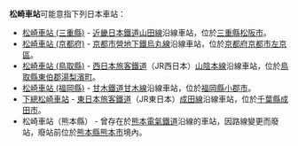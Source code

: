 {{noteTA
|T=zh-tw:松崎車站;zh-hk:松崎站; zh-cn:松崎站;
|1=zh-tw:松崎車站;zh-hk:松崎站; zh-cn:松崎站;
}}
'''松崎車站'''可能意指下列日本車站：
* [[松崎車站_(三重縣)|松崎車站 (三重縣)]] - [[近畿日本鐵道|近畿日本鐵道]][[近鐵山田線|山田線]]沿線車站，位於[[三重縣|三重縣]][[松阪市|松阪市]]。
* [[松崎車站_(京都府)|松崎車站 (京都府)]] - [[京都市營地下鐵|京都市營地下鐵]][[京都市營地下鐵烏丸線|烏丸線]]沿線車站，位於[[京都府|京都府]][[京都市|京都市]][[左京區|左京區]]。
* [[松崎車站_(鳥取縣)|松崎車站 (鳥取縣)]] - [[西日本旅客鐵道|西日本旅客鐵道]]（JR西日本）[[山陰本線|山陰本線]]沿線車站，位於[[鳥取縣|鳥取縣]][[東伯郡|東伯郡]][[湯梨濱町|湯梨濱町]]。
* [[松崎車站_(福岡縣)|松崎車站 (福岡縣)]] - [[甘木鐵道|甘木鐵道]][[甘木鐵道甘木線|甘木線]]沿線車站，位於[[福岡縣|福岡縣]][[小郡市|小郡市]]。
* [[下總松崎車站|下總松崎車站]] - [[東日本旅客鐵道|東日本旅客鐵道]]（JR東日本）[[成田線|成田線]]沿線車站，位於[[千葉縣|千葉縣]][[成田市|成田市]]。
* 松崎車站（熊本縣） - 曾存在於[[熊本電氣鐵道|熊本電氣鐵道]]沿線的車站，因路線變更而廢站，廢站前位於[[熊本縣|熊本縣]][[熊本市|熊本市]]境內。

{{disambig|cat=四字車站名消歧義}}